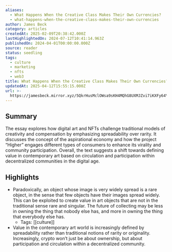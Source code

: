 ```yaml
---
aliases:
  - What Happens When the Creative Class Makes Their Own Currencies?
  - what-happens-when-the-creative-class-makes-their-own-currencies
author: James Beck
category: articles
createdAt: 2025-02-09T20:38:42.000Z
lastHighlightedOn: 2024-07-12T10:41:14.963Z
publishedOn: 2024-04-01T00:00:00.000Z
source: reader
status: seedling
tags:
  - culture
  - marketing
  - nfts
  - web3
title: What Happens When the Creative Class Makes Their Own Currencies?
updatedAt: 2025-04-12T15:55:15.000Z
url: >-
  https://jamesbeck.mirror.xyz/5QkrHusMclOWsa9sKH4MQhG8UXMJZvi7iKXFy64YYTY?utm_source=substack&utm_medium=email
---
```

## Summary

The essay explores how digital art and NFTs challenge traditional models of creativity and compensation by emphasizing spreadability over rarity. It discusses the concept of the aspirational economy and how the project “Higher” engages different types of consumers to enhance its virality and community participation. Overall, the text suggests a shift towards defining value in contemporary art based on circulation and participation within decentralized communities in the digital age.

## Highlights

- Paradoxically, an object whose image is very widely spread is a rare object, in the sense that few objects have their images spread widely. This can be exploited to create value in art objects that are not in the traditional sense rare and singular. The future of collecting may be less in owning the thing that nobody else has, and more in owning the thing that everybody else has.
    - Tags: [[culture]]
- Value in the contemporary art world is increasingly defined by spreadability rather than traditional notions of rarity or originality. Increasingly, crypto won’t just be about ownership, but about participation and circulation within a decentralized community.
